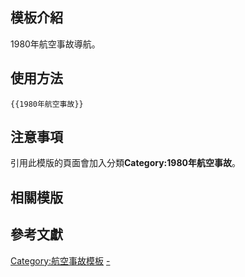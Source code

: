 <includeonly><!-- 在這裡加入模板的保護標識 --></includeonly><noinclude>{{Documentation subpage}}</noinclude>
<!-- 在本行下編輯模板說明 -->

== 模板介紹 ==

1980年航空事故導航。

==使用方法==

<pre>{{1980年航空事故}}</pre>

== 注意事項 ==

引用此模版的頁面會加入分類'''Category:1980年航空事故'''。

== 相關模版 ==

{{歷年航空事故模板}}

== 參考文獻 ==

<includeonly>
<!-- 本行下加入模板的分類 -->
[[Category:航空事故模板]]
[[Category:1980年航空事故|-]]
</includeonly>
